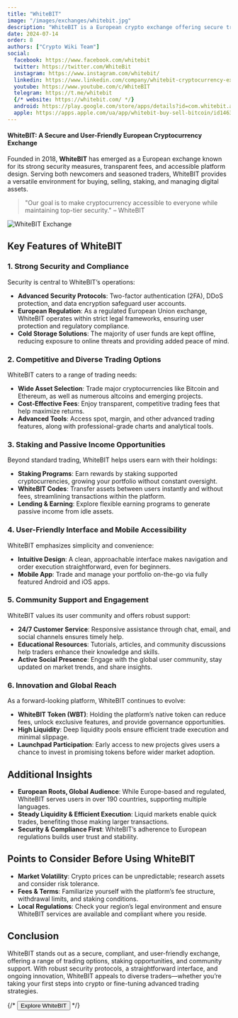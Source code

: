 ```yaml
---
title: "WhiteBIT"
image: "/images/exchanges/whitebit.jpg"
description: "WhiteBIT is a European crypto exchange offering secure trading, staking, and competitive fees."
date: 2024-07-14
order: 8
authors: ["Crypto Wiki Team"]
social:
  facebook: https://www.facebook.com/whitebit
  twitter: https://twitter.com/WhiteBit
  instagram: https://www.instagram.com/whitebit/
  linkedin: https://www.linkedin.com/company/whitebit-cryptocurrency-exchange/
  youtube: https://www.youtube.com/c/WhiteBIT
  telegram: https://t.me/whitebit
  {/* website: https://whitebit.com/ */}
  android: https://play.google.com/store/apps/details?id=com.whitebit.android
  apple: https://apps.apple.com/ua/app/whitebit-buy-sell-bitcoin/id1463405025
---
```


#### WhiteBIT: A Secure and User-Friendly European Cryptocurrency Exchange

Founded in 2018, **WhiteBIT** has emerged as a European exchange known for its strong security measures, transparent fees, and accessible platform design. Serving both newcomers and seasoned traders, WhiteBIT provides a versatile environment for buying, selling, staking, and managing digital assets.

> "Our goal is to make cryptocurrency accessible to everyone while maintaining top-tier security." – WhiteBIT

![WhiteBIT Exchange](/images/exchanges/whitebit.jpg)

## Key Features of WhiteBIT

### 1. Strong Security and Compliance

Security is central to WhiteBIT’s operations:

- **Advanced Security Protocols**: Two-factor authentication (2FA), DDoS protection, and data encryption safeguard user accounts.
- **European Regulation**: As a regulated European Union exchange, WhiteBIT operates within strict legal frameworks, ensuring user protection and regulatory compliance.
- **Cold Storage Solutions**: The majority of user funds are kept offline, reducing exposure to online threats and providing added peace of mind.

### 2. Competitive and Diverse Trading Options

WhiteBIT caters to a range of trading needs:

- **Wide Asset Selection**: Trade major cryptocurrencies like Bitcoin and Ethereum, as well as numerous altcoins and emerging projects.
- **Cost-Effective Fees**: Enjoy transparent, competitive trading fees that help maximize returns.
- **Advanced Tools**: Access spot, margin, and other advanced trading features, along with professional-grade charts and analytical tools.

### 3. Staking and Passive Income Opportunities

Beyond standard trading, WhiteBIT helps users earn with their holdings:

- **Staking Programs**: Earn rewards by staking supported cryptocurrencies, growing your portfolio without constant oversight.
- **WhiteBIT Codes**: Transfer assets between users instantly and without fees, streamlining transactions within the platform.
- **Lending & Earning**: Explore flexible earning programs to generate passive income from idle assets.

### 4. User-Friendly Interface and Mobile Accessibility

WhiteBIT emphasizes simplicity and convenience:

- **Intuitive Design**: A clean, approachable interface makes navigation and order execution straightforward, even for beginners.
- **Mobile App**: Trade and manage your portfolio on-the-go via fully featured Android and iOS apps.

### 5. Community Support and Engagement

WhiteBIT values its user community and offers robust support:

- **24/7 Customer Service**: Responsive assistance through chat, email, and social channels ensures timely help.
- **Educational Resources**: Tutorials, articles, and community discussions help traders enhance their knowledge and skills.
- **Active Social Presence**: Engage with the global user community, stay updated on market trends, and share insights.

### 6. Innovation and Global Reach

As a forward-looking platform, WhiteBIT continues to evolve:

- **WhiteBIT Token (WBT)**: Holding the platform’s native token can reduce fees, unlock exclusive features, and provide governance opportunities.
- **High Liquidity**: Deep liquidity pools ensure efficient trade execution and minimal slippage.
- **Launchpad Participation**: Early access to new projects gives users a chance to invest in promising tokens before wider market adoption.

## Additional Insights

- **European Roots, Global Audience**: While Europe-based and regulated, WhiteBIT serves users in over 190 countries, supporting multiple languages.
- **Steady Liquidity & Efficient Execution**: Liquid markets enable quick trades, benefiting those making larger transactions.
- **Security & Compliance First**: WhiteBIT’s adherence to European regulations builds user trust and stability.

## Points to Consider Before Using WhiteBIT

- **Market Volatility**: Crypto prices can be unpredictable; research assets and consider risk tolerance.
- **Fees & Terms**: Familiarize yourself with the platform’s fee structure, withdrawal limits, and staking conditions.
- **Local Regulations**: Check your region’s legal environment and ensure WhiteBIT services are available and compliant where you reside.

## Conclusion

WhiteBIT stands out as a secure, compliant, and user-friendly exchange, offering a range of trading options, staking opportunities, and community support. With robust security protocols, a straightforward interface, and ongoing innovation, WhiteBIT appeals to diverse traders—whether you’re taking your first steps into crypto or fine-tuning advanced trading strategies.

{/* <Button href="https://whitebit.com/">Explore WhiteBIT</Button> */}
